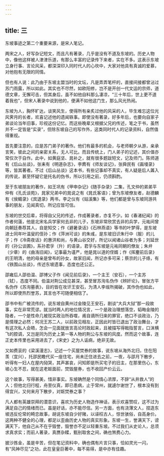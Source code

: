 ```yaml
---
---
---
```

title: 三
---




东坡事迹之第二个重要来源，是宋人笔记。

两宋之人，好写杂记短文，而且凡有著录，几乎是没有不道及东坡的。历史人物中，像他这样被人津津乐道，有那么丰富的记录传下来者，实在不多。这表示东坡立身行事、言论风采，都深深印入同时代人的心坎中，大家对他具有真诚的爱慕，对他抱有无限的同情。

但也有人说：此乃由于东坡主盟当时的文坛，凡是弄弄笔杆的，直接间接都曾沾过苏门雨露，所以如此。其实也不尽然，如欧阳修，岂不是开创一代文运的宗师，道德文章，无懈可击，但其身后，虽不如他自料那么凄凉，“三十年后，世上更不道着我也”，但宋人著录中说到他的，便满不如他这门生，那么风光热闹。

东坡为人，胸怀旷达，谈笑风生，使得所有亲炙过他的风采的人，毕生难忘这位光风霁月的长者，欢喜记述他的遗闻轶事。即使没有著录，好多年后，也要向自家子弟谈论当年旧事，珍视这份记忆。而这些晚辈又根据父兄的传述，笔之于书，虽然并不一定皆是“实录”，但除东坡自己的写作外，这类同时代人的记录资料，自然值得重视。

首先要注意的，应是苏门弟子的著作。他们有最多的机会，与老师朝夕从游，亲承言笑，彼此之间的亲密关系，无人可比。而且传统上，门人弟子的记述，其价值亦常仅次于自作。此中，如黄庭坚、晁补之，就有很多题跋短文，记及师门。陈师道有《后山丛谈》，张耒有《明道杂志》，李廌有《师友谈记》，张舜民有《画墁录》等，皆其著者。不过《后山丛谈》这本书，有些记事却不真实，有人疑是后人羼入的传说，甚至怀疑它是托名的伪书，所以引用之前，仍须斟酌。

至于东坡朋友的著作，如王巩有《甲申杂记》《随手杂录》二集，孔文仲的弟弟平仲有《孔氏谈苑》，晁家兄弟中的晁说之有《晁氏客语》；曾为东坡僚友者，赵德麟有《侯鲭录》《宾退录》两书，李之仪有《姑溪集》等，他们都是曾与东坡同游共事的朋友，见闻真切，所记应皆可信。

东坡的世交后辈，将得自父兄的传述，作成著录者，亦复不少。如《春渚纪闻》的作者何薳，他是北宋名兵学家何去非的儿子，东坡非常欣赏去非的兵学，元祐间曾向朝廷奏荐其人，自是知交；作《避暑录话》《石林燕语》等书的叶梦得，是东坡进士同年叶温叟的侄孙；作《萍洲可谈》的朱彧，是东坡旧识朱行中（服）的儿子；作《冷斋夜话》的惠洪和尚，与黄山谷交好，所记以闻诸山谷者为多；刘延世的《孙公谈圃》，系孙君孚（升）的语录，君孚与东坡是元祐同朝的僚友；朱弁（少章）的《曲洧旧闻》，记事最为谨严，他是晁以道的侄婿；作《挥麈前后录》的王明清，他的母亲是曾布的孙女，故家旧闻，所记亦多可采；蔡京的儿子绦，有《铁围山丛谈》，传述东坡遗事，态度也还公正。

邵雍后人邵伯温、邵博父子作《闻见前后录》，一个主王（安石），一个主苏（轼），态度不同。伯温对荆公成见甚深，甚至冒苏洵名伪作《辨奸论》，冒张方平名伪作《苏洵墓表》，目的皆在攻讦王安石，为清人李绂所揭破，其作伪也如此，所以即使热烈誉苏，其言也不可随便相信了。

邵书中有广被流传的，说东坡自黄州过金陵见王安石，剧谈“大兵大狱”那一段故事，实在非常荒谬。就当时两人的地位情况言，一个是政治理想落空，韬晦金陵的隐者，一个是性命几被现实政治所吞噬，甫自谪所归来的罪官，绝口不谈政治，乃是情理之必然；何况王苏二人，以前政见相左，正因此时皆已退出了政治舞台，才有这次私人会晤，怎会一见面就放言高论时政起来，且被描写得戟指誓言，口沫横飞的腔调，又岂是同为历史上第一等人物的荆公与东坡的风度。然而这个故事，连正史本传里也采用进去了，《宋史》之为人诟病，绝非无故。

又如费衮的《梁溪漫志》，记述一个买屋焚券的故事，说东坡从海外北归，住在阳羡（宜兴），托邵民瞻代买一座住宅，尚未迁住进去之前，一夜，与邵月下散步，听得有一妇人在屋内恸哭，其声甚哀，问知即是所买宅子的旧主，在那里伤心，东坡心生不忍，就在这老妪面前，焚毁屋券，也不收回产价云云。

这个故事，写得甚美，惜非事实。东坡确然是个同情心浓厚，不辞“从井救人”的人；但他北归行程，舟至仪真，即已患病，止于常州，就遽尔谢世了，根本没有到得宜兴，又何来月下散步，对妪焚券之事？

凡人都有英雄崇拜的潜意识，喜欢为历史人物造作神话，表示欢喜赞叹，这不过为满足自己的情绪而已。虽是好话，亦不能尽信。另一方面，也有浇薄文人，捏造东坡违反伦常的畸恋故事，胡说东坡自少好赌，以诬枉古人，惊世骇俗，自高身价。这两种不健全的心理，都足以歪曲历史人物的真实形象。东坡一生，誉满天下，谤满天下，他自己从不在乎毁誉，毁誉亦不足以轻重东坡。不过我们从史论人，总须求真求实；而前人著录，真赝杂糅，甄别取舍之间，确也煞费心力。

披沙拣金，虽是辛苦，但在笔记资料中，确也偶有片言只事，恰如灵光一闪，有“风神尽见”之功，此在皇皇巨著中，每不易得，是中亦有佳趣。